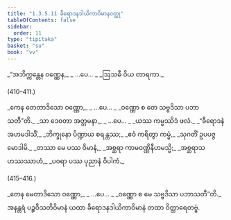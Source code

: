 ```yaml
---
title: "1.3.5.11 ခီရောဒနဒါယိကာဝိမာနဝတ္ထု"
tableOfContents: false
sidebar:
  order: 11
type: "tipitaka"
basket: "su"
book: "vv"
---
```



<DynamicBreadcrumb />

<Division number="409" book="vv" e="ch" v="19" p="44">

<Paragraph number="419" type="verses" book="vv">
_“အဘိက္ကန္တေန ဝဏ္ဏေန,_  
_ …ပေ… _  
_ဩသဓီ ဝိယ တာရကာ._  


(410–411.)
</Paragraph>

<Paragraph number="420" type="verses" book="vv">
_ကေန တေတာဒိသော ဝဏ္ဏော,_  
_ …ပေ… _  
_ဝဏ္ဏော စ တေ သဗ္ဗဒိသာ ပဘာသတီ”တိ._  

</Paragraph>

</Division>
<Division number="412" book="vv" e="ch" v="19" p="44">

<Paragraph number="421" type="verses" book="vv">
_သာ ဒေဝတာ အတ္တမနာ,_  
_ …ပေ… _  
_ယဿ ကမ္မဿိဒံ ဖလံ._  

</Paragraph>

</Division>
<Division number="413" book="vv" e="ch" v="19" p="44">

<Paragraph number="422" type="verses" book="vv">
_“ခီရောဒနံ အဟမဒါသိံ,_  
_ဘိက္ခုနော ပိဏ္ဍာယ စရန္တဿ;_  
_ဧဝံ ကရိတွာ ကမ္မံ,_  
_သုဂတိံ ဥပပဇ္ဇ မောဒါမိ._  

</Paragraph>

</Division>
<Division number="414" book="vv" e="ch" v="19" p="45">

<Paragraph number="423" type="verses" book="vv">
_တဿာ မေ ပဿ ဝိမာနံ,_  
_အစ္ဆရာ ကာမဝဏ္ဏိနီဟမသ္မိ;_  
_အစ္ဆရာသဟဿဿာဟံ,_  
_ပဝရာ ပဿ ပုညာနံ ဝိပါကံ._  


(415–416.)
</Paragraph>

<Paragraph number="424" type="verses" book="vv">
_တေန မေတာဒိသော ဝဏ္ဏော,_  
_ …ပေ… _  
_ဝဏ္ဏော စ မေ သဗ္ဗဒိသာ ပဘာသတီ”တိ._  

</Paragraph>

<Paragraph number="425" book="vv">
အနန္တရံ ပဉ္စဝီသတိဝိမာနံ ယထာ ခီရောဒနဒါယိကာဝိမာနံ တထာ ဝိတ္ထာရေတဗ္ဗံ.
</Paragraph>
</Division>